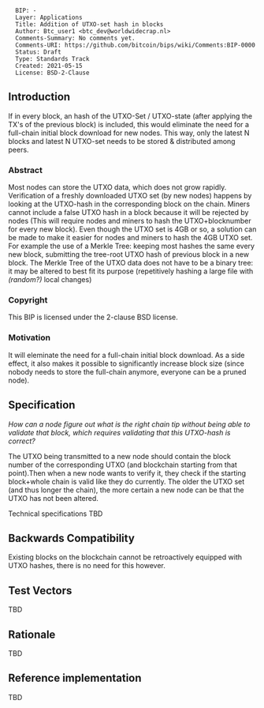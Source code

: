 <pre>
  BIP: -
  Layer: Applications
  Title: Addition of UTXO-set hash in blocks
  Author: Btc_user1 <btc_dev@worldwidecrap.nl>
  Comments-Summary: No comments yet.
  Comments-URI: https://github.com/bitcoin/bips/wiki/Comments:BIP-0000
  Status: Draft
  Type: Standards Track
  Created: 2021-05-15
  License: BSD-2-Clause
</pre>

==Introduction==
If in every block, an hash of the UTXO-Set / UTXO-state (after applying the TX's of the previous block) is included, 
this would eliminate the need for a full-chain initial block download for new nodes.
This way, only the latest N blocks and latest N UTXO-set needs to be stored & distributed among peers.

===Abstract===

Most nodes can store the UTXO data, which does not grow rapidly.
Verification of a freshly downloaded UTXO set (by new nodes) happens by looking at the UTXO-hash in the corresponding block on the chain.
Miners cannot include a false UTXO hash in a block because it will be rejected by nodes (This will require nodes and miners to hash the UTXO+blocknumber for every new block).
Even though the UTXO set is 4GB or so, a solution can be made to make it easier for nodes and miners to hash the 4GB UTXO set. 
For example the use of a Merkle Tree: keeping most hashes the same every new block, submitting the tree-root UTXO hash of previous block in a new block.
The Merkle Tree of the UTXO data does not have to be a binary tree: it may be altered to best fit its purpose (repetitively hashing a large file with ''(random?)'' local changes)

===Copyright===

This BIP is licensed under the 2-clause BSD license.

===Motivation===

It will eleminate the need for a full-chain initial block download.
As a side effect, it also makes it possible to significantly increase block size (since nobody needs to store the full-chain anymore, everyone can be a pruned node).

==Specification==
''How can a node figure out what is the right chain tip without being able to validate that block, which requires validating that this UTXO-hash is correct?''

The UTXO being transmitted to a new node should contain the block number of the corresponding UTXO (and blockchain starting from that point).Then when a new node wants to verify it, they check if the starting block+whole chain is valid like they do currently. The older the UTXO set (and thus longer the chain), the more certain a new node can be that the UTXO has not been altered.

Technical specifications TBD

==Backwards Compatibility==

Existing blocks on the blockchain cannot be retroactively equipped with UTXO hashes, there is no need for this however.

==Test Vectors==

TBD

==Rationale==

TBD

==Reference implementation==

TBD
